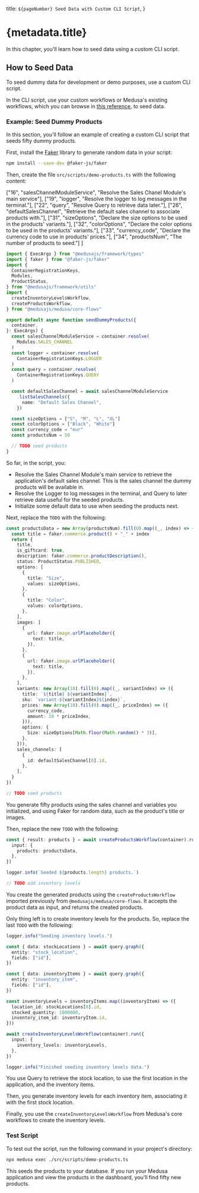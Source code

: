   title: `${pageNumber} Seed Data with Custom CLI Script`,
}

# {metadata.title}

In this chapter, you'll learn how to seed data using a custom CLI script.

## How to Seed Data

To seed dummy data for development or demo purposes, use a custom CLI script.

In the CLI script, use your custom workflows or Medusa's existing workflows, which you can browse in [this reference](!resources!/medusa-workflows-reference), to seed data.

### Example: Seed Dummy Products

In this section, you'll follow an example of creating a custom CLI script that seeds fifty dummy products.

First, install the [Faker](https://fakerjs.dev/) library to generate random data in your script:

```bash npm2yarn
npm install --save-dev @faker-js/faker
```

Then, create the file `src/scripts/demo-products.ts` with the following content:

  ["16", "salesChannelModuleService", "Resolve the Sales Chanel Module's main service"],
  ["19", "logger", "Resolve the logger to log messages in the terminal."],
  ["22", "query", "Resolve Query to retrieve data later."],
  ["26", "defaultSalesChannel", "Retrieve the default sales channel to associate products with."],
  ["31", "sizeOptions", "Declare the size options to be used in the products' variants."],
  ["32", "colorOptions", "Declare the color options to be used in the products' variants."],
  ["33", "currency_code", "Declare the currency code to use in products' prices."],
  ["34", "productsNum", "The number of products to seed."]
]

```ts title="src/scripts/demo-products.ts" highlights={highlights} collapsibleLines="1-12" expandButtonLabel="Show Imports"
import { ExecArgs } from "@medusajs/framework/types"
import { faker } from "@faker-js/faker"
import { 
  ContainerRegistrationKeys, 
  Modules, 
  ProductStatus,
} from "@medusajs/framework/utils"
import { 
  createInventoryLevelsWorkflow,
  createProductsWorkflow,
} from "@medusajs/medusa/core-flows"

export default async function seedDummyProducts({
  container,
}: ExecArgs) {
  const salesChannelModuleService = container.resolve(
    Modules.SALES_CHANNEL
  )
  const logger = container.resolve(
    ContainerRegistrationKeys.LOGGER
  )
  const query = container.resolve(
    ContainerRegistrationKeys.QUERY
  )

  const defaultSalesChannel = await salesChannelModuleService
    .listSalesChannels({
      name: "Default Sales Channel",
    })

  const sizeOptions = ["S", "M", "L", "XL"]
  const colorOptions = ["Black", "White"]
  const currency_code = "eur"
  const productsNum = 50

  // TODO seed products
}
```

So far, in the script, you:

- Resolve the Sales Channel Module's main service to retrieve the application's default sales channel. This is the sales channel the dummy products will be available in.
- Resolve the Logger to log messages in the terminal, and Query to later retrieve data useful for the seeded products.
- Initialize some default data to use when seeding the products next.

Next, replace the `TODO` with the following:

```ts title="src/scripts/demo-products.ts"
const productsData = new Array(productsNum).fill(0).map((_, index) => {
  const title = faker.commerce.product() + "_" + index
  return {
    title,
    is_giftcard: true,
    description: faker.commerce.productDescription(),
    status: ProductStatus.PUBLISHED,
    options: [
      {
        title: "Size",
        values: sizeOptions,
      },
      {
        title: "Color",
        values: colorOptions,
      },
    ],
    images: [
      {
        url: faker.image.urlPlaceholder({
          text: title,
        }),
      },
      {
        url: faker.image.urlPlaceholder({
          text: title,
        }),
      },
    ],
    variants: new Array(10).fill(0).map((_, variantIndex) => ({
      title: `${title} ${variantIndex}`,
      sku: `variant-${variantIndex}${index}`,
      prices: new Array(10).fill(0).map((_, priceIndex) => ({
        currency_code,
        amount: 10 * priceIndex,
      })),
      options: {
        Size: sizeOptions[Math.floor(Math.random() * 3)],
      },
    })),
    sales_channels: [
      {
        id: defaultSalesChannel[0].id,
      },
    ],
  }
})

// TODO seed products
```

You generate fifty products using the sales channel and variables you initialized, and using Faker for random data, such as the product's title or images.

Then, replace the new `TODO` with the following:

```ts title="src/scripts/demo-products.ts"
const { result: products } = await createProductsWorkflow(container).run({
  input: {
    products: productsData,
  },
})

logger.info(`Seeded ${products.length} products.`)

// TODO add inventory levels
```

You create the generated products using the `createProductsWorkflow` imported previously from `@medusajs/medusa/core-flows`. It accepts the product data as input, and returns the created products.

Only thing left is to create inventory levels for the products. So, replace the last `TODO` with the following:

```ts title="src/scripts/demo-products.ts"
logger.info("Seeding inventory levels.")

const { data: stockLocations } = await query.graph({
  entity: "stock_location",
  fields: ["id"],
})

const { data: inventoryItems } = await query.graph({
  entity: "inventory_item",
  fields: ["id"],
})

const inventoryLevels = inventoryItems.map((inventoryItem) => ({
  location_id: stockLocations[0].id,
  stocked_quantity: 1000000,
  inventory_item_id: inventoryItem.id,
}))

await createInventoryLevelsWorkflow(container).run({
  input: {
    inventory_levels: inventoryLevels,
  },
})

logger.info("Finished seeding inventory levels data.")
```

You use Query to retrieve the stock location, to use the first location in the application, and the inventory items.

Then, you generate inventory levels for each inventory item, associating it with the first stock location.

Finally, you use the `createInventoryLevelsWorkflow` from Medusa's core workflows to create the inventory levels.

### Test Script

To test out the script, run the following command in your project's directory:

```bash
npx medusa exec ./src/scripts/demo-products.ts
```

This seeds the products to your database. If you run your Medusa application and view the products in the dashboard, you'll find fifty new products.
